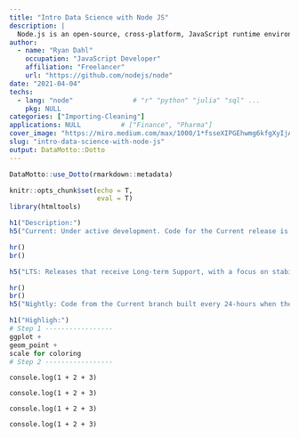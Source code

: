 ```yaml
---
title: "Intro Data Science with Node JS"
description: |
  Node.js is an open-source, cross-platform, JavaScript runtime environment. It executes JavaScript code outside of a browser. For more information on using Node.js, see the Node.js Website. The Node.js project uses an open governance model. The OpenJS Foundation provides support for the project.
author:
  - name: "Ryan Dahl"
    occupation: "JavaScript Developer"
    affiliation: "Freelancer"
    url: "https://github.com/nodejs/node"
date: "2021-04-04"
techs:
  - lang: "node"               # "r" "python" "julia" "sql" ...
    pkg: NULL
categories: ["Importing-Cleaning"]
applications: NULL          # ["Finance", "Pharma"]
cover_image: "https://miro.medium.com/max/1000/1*fsseXIPGEhwmg6kfgXyIjA.jpeg"
slug: "intro-data-science-with-node-js"
output: DataMotto::Dotto
---
```


```r
DataMotto::use_Dotto(rmarkdown::metadata)
```

```r
knitr::opts_chunk$set(echo = T,
                      eval = T)
library(htmltools)
```

<!-- Dot 1 ------------------------------------------------>

```r
h1("Description:")
h5("Current: Under active development. Code for the Current release is in the branch for its major version number (for example, v15.x). Node.js releases a new major version every 6 months, allowing for breaking changes. This happens in April and October every year. Releases appearing each October have a support life of 8 months. Releases appearing each April convert to LTS (see below) each October.")

hr()
br()

h5("LTS: Releases that receive Long-term Support, with a focus on stability and security. Every even-numbered major version will become an LTS release. LTS releases receive 12 months of Active LTS support and a further 18 months of Maintenance. LTS release lines have alphabetically-ordered code names, beginning with v4 Argon. There are no breaking changes or feature additions, except in some special circumstances.")

hr()
br()
h5("Nightly: Code from the Current branch built every 24-hours when there are changes. Use with caution.")
```
<!-- Dot 2 ------------------------------------------------>

```r
h1("Highligh:")
# Step 1 -----------------
ggplot +
geom_point +
scale for coloring
# Step 2 -----------------

```

<!-- Dot 3 ------------------------------------------------>


```node
console.log(1 + 2 + 3)
```

<!-- Dot 4 ------------------------------------------------>

```node
console.log(1 + 2 + 3)
```

<!-- Dot 3 ------------------------------------------------>

```node
console.log(1 + 2 + 3)
```

<!-- Dot 3 ------------------------------------------------>

```node
console.log(1 + 2 + 3)
```


